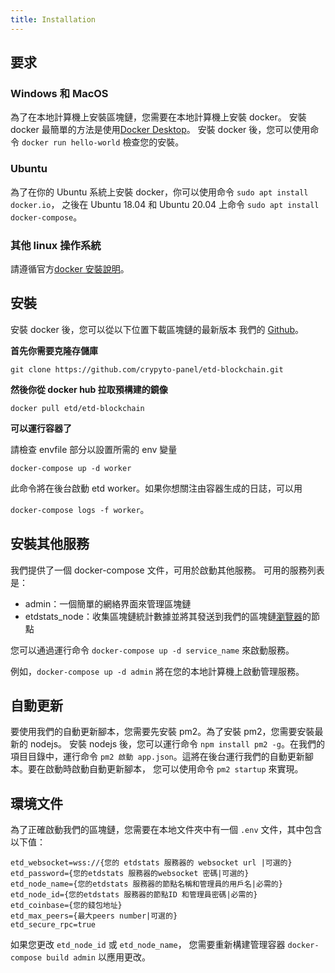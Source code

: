 ```yaml
---
title: Installation
---
```



## 要求

### Windows 和 MacOS

為了在本地計算機上安裝區塊鏈，您需要在本地計算機上安裝 docker。
安裝 docker 最簡單的方法是使用[Docker Desktop](https://www.docker.com/products/docker-desktop)。
安裝 docker 後，您可以使用命令 `docker run hello-world` 檢查您的安裝。

### Ubuntu

為了在你的 Ubuntu 系統上安裝 docker，你可以使用命令 `sudo apt install docker.io`，
之後在 Ubuntu 18.04 和 Ubuntu 20.04 上命令 `sudo apt install docker-compose`。

### 其他 linux 操作系統

請遵循官方[docker 安裝說明](https://docs.docker.com/install/linux/docker-ce/ubuntu/#install-using-the-repository)。

## 安裝

安裝 docker 後，您可以從以下位置下載區塊鏈的最新版本
我們的 [Github](https://github.com/crypyto-panel/etd-blockchain.git)。

**首先你需要克隆存儲庫**

`git clone https://github.com/crypyto-panel/etd-blockchain.git`

**然後你從 docker hub 拉取預構建的鏡像**

`docker pull etd/etd-blockchain`

**可以運行容器了**

<Callout>請檢查 envfile 部分以設置所需的 env 變量</Callout>

`docker-compose up -d worker`

此命令將在後台啟動 etd worker。如果你想關注由容器生成的日誌，可以用

`docker-compose logs -f worker`。

## 安裝其他服務

我們提供了一個 docker-compose 文件，可用於啟動其他服務。
可用的服務列表是：

- admin：一個簡單的網絡界面來管理區塊鏈
- etdstats_node：收集區塊鏈統計數據並將其發送到我們的區塊鏈[瀏覽器](https://stats.etd.zone)的節點

您可以通過運行命令 `docker-compose up -d service_name` 來啟動服務。

例如，`docker-compose up -d admin` 將在您的本地計算機上啟動管理服務。

## 自動更新

要使用我們的自動更新腳本，您需要先安裝 pm2。為了安裝 pm2，您需要安裝最新的 nodejs。
安裝 nodejs 後，您可以運行命令 `npm install pm2 -g`。在我們的項目目錄中，運行命令
`pm2 啟動 app.json`。這將在後台運行我們的自動更新腳本。要在啟動時啟動自動更新腳本，
您可以使用命令 `pm2 startup` 來實現。

## 環境文件

為了正確啟動我們的區塊鏈，您需要在本地文件夾中有一個 `.env` 文件，其中包含以下值：

```
etd_websocket=wss://{您的 etdstats 服務器的 websocket url |可選的}
etd_password={您的etdstats 服務器的websocket 密碼|可選的}
etd_node_name={您的etdstats 服務器的節點名稱和管理員的用戶名|必需的}
etd_node_id={您的etdstats 服務器的節點ID 和管理員密碼|必需的}
etd_coinbase={您的錢包地址}
etd_max_peers={最大peers number|可選的}
etd_secure_rpc=true
```

如果您更改 `etd_node_id` 或 `etd_node_name`，
您需要重新構建管理容器 `docker-compose build admin` 以應用更改。
